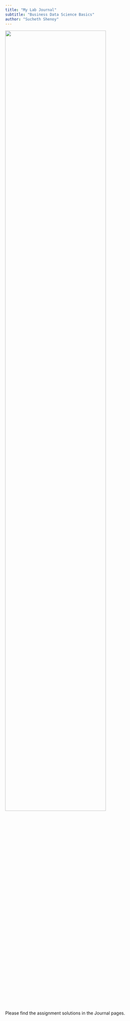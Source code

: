 ```yaml
---
title: "My Lab Journal"
subtitle: "Business Data Science Basics"
author: "Sucheth Shenoy"
---
```


![](assets/logo/logo.png){width=80% fig-align="center"}

Please find the assignment solutions in the Journal pages.